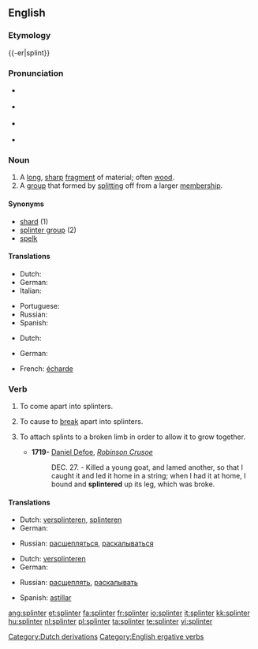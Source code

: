 {{wikipedia|dab=splinter}}
==English==

===Etymology===
{{-er|splint}}

===Pronunciation===
* {{a|UK}} {{IPA|/ˈsplɪn.tə/}}
* {{a|US}} {{IPA|/ˈsplɪn.tɚ/}}
*: {{audio|en-us-splinter.ogg|Audio (US)}}
* {{a|Southern US}} {{IPA|/ˈsplɪn.ɚ/}}
* {{rhymes|ɪntə(r)}}

===Noun===
{{en-noun}}

# A [[long]], [[sharp]] [[fragment]] of material; often [[wood]].
# A [[group]] that formed by [[split]]ting off from a larger [[membership]].

====Synonyms====
* [[shard]] (1)
* [[splinter group]] (2)
* [[spelk]]

====Translations====
{{trans-top|A long, sharp fragment of material; often wood}}
* Dutch: {{t+|nl|splinter}}
* German: {{t+|de|Splitter|m}}
* Italian: {{t-|it|scheggia|f}}
{{trans-mid}}
* Portuguese: {{t|pt|farpa|f}}
* Russian: {{t|ru|заноза|f|tr=zanóza|sc=Cyrl}}
* Spanish: {{t-|es|astilla|f}}
{{trans-bottom}}

{{trans-top|A group that formed by splitting off from a larger membership}}
* Dutch: {{t|nl|splintergroep}}
{{trans-mid}}
* German: {{t|de|Splittergruppe|m}}
{{trans-bottom}}

{{checktrans-top}}
* French: [[écharde]] {{m}}
{{trans-bottom}}

===Verb===
{{en-verb}}

# {{intransitive}} To come apart into splinters.
# {{transitive}} To cause to [[break]] apart into splinters.
# {{transitive}} To attach splints to a broken limb in order to allow it to grow together.
#* '''1719-''' [[w:Daniel Defoe|Daniel Defoe]], ''[[w:Robinson Crusoe|Robinson Crusoe]]''
#*: DEC. 27. - Killed a young goat, and lamed another, so that I caught it and led it home in a string; when I had it at home, I bound and '''splintered''' up its leg, which was broke.

====Translations====
{{trans-top|to come apart into splinters}}
* Dutch: [[versplinteren]], [[splinteren]]
* German: {{t-|de|zersplittern}}
{{trans-mid}}
* Russian: [[расщепляться]], [[раскалываться]]
{{trans-bottom}}

{{trans-top|to cause to break apart into splinters}}
* Dutch: [[versplinteren]]
* German: {{t-|de|zersplittern}}
{{trans-mid}}
* Russian: [[расщеплять]], [[раскалывать]]
{{trans-bottom}}

{{checktrans-top}}
{{trans-mid}}
* Spanish: [[astillar]]
{{trans-bottom}}

[[Category:Dutch derivations]]
[[Category:English ergative verbs]]

[[ang:splinter]]
[[et:splinter]]
[[fa:splinter]]
[[fr:splinter]]
[[io:splinter]]
[[it:splinter]]
[[kk:splinter]]
[[hu:splinter]]
[[nl:splinter]]
[[pl:splinter]]
[[ta:splinter]]
[[te:splinter]]
[[vi:splinter]]